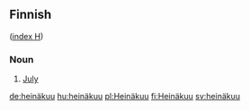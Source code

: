 ==Finnish==
([[Wiktionary:Finnish_index_h|index H]])

===Noun===

# [[July]]

[[de:heinäkuu]]
[[hu:heinäkuu]]
[[pl:Heinäkuu]]
[[fi:Heinäkuu]]
[[sv:heinäkuu]]